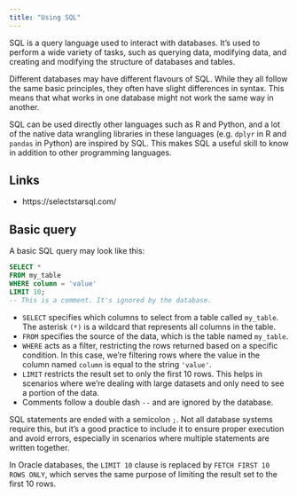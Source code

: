 ```yaml
---
title: "Using SQL"
---
```


SQL is a query language used to interact with databases. It's used to perform a wide variety of tasks, such as querying data, modifying data, and creating and modifying the structure of databases and tables.

Different databases may have different flavours of SQL. While they all follow the same basic principles, they often have slight differences in syntax. This means that what works in one database might not work the same way in another.

SQL can be used directly other languages such as R and Python, and a lot of the native data wrangling libraries in these languages (e.g. `dplyr` in R and `pandas` in Python) are inspired by SQL. This makes SQL a useful skill to know in addition to other programming languages.

## Links

- https://selectstarsql.com/


## Basic query

A basic SQL query may look like this:

```sql
SELECT * 
FROM my_table
WHERE column = 'value'
LIMIT 10;
-- This is a comment. It's ignored by the database.
```

- `SELECT` specifies which columns to select from a table called `my_table`. The asterisk `(*)` is a wildcard that represents all columns in the table.
- `FROM` specifies the source of the data, which is the table named `my_table`.
- `WHERE` acts as a filter, restricting the rows returned based on a specific condition. In this case, we're filtering rows where the value in the column named `column` is equal to the string `'value'`.
- `LIMIT` restricts the result set to only the first 10 rows. This helps in scenarios where we're dealing with large datasets and only need to see a portion of the data.
- Comments follow a double dash `--` and are ignored by the database.

SQL statements are ended with a semicolon `;`. Not all database systems require this, but it's a good practice to include it to ensure proper execution and avoid errors, especially in scenarios where multiple statements are written together.

In Oracle databases, the `LIMIT 10` clause is replaced by `FETCH FIRST 10 ROWS ONLY`, which serves the same purpose of limiting the result set to the first 10 rows.
